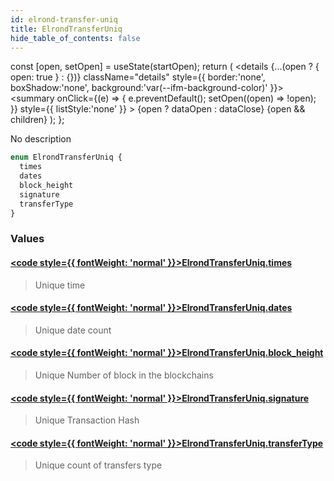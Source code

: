 ```yaml
---
id: elrond-transfer-uniq
title: ElrondTransferUniq
hide_table_of_contents: false
---
```







  const [open, setOpen] = useState(startOpen);
  return (
    <details {...(open ? { open: true } : {})} className="details" style={{ border:'none', boxShadow:'none', background:'var(--ifm-background-color)' }}>
      <summary
        onClick={(e) => {
          e.preventDefault();
          setOpen((open) => !open);
        }}
        style={{ listStyle:'none' }}
      >
      {open ? dataOpen : dataClose}
      </summary>
      {open && children}
    </details>
  );
};








No description


```graphql
enum ElrondTransferUniq {
  times
  dates
  block_height
  signature
  transferType
}
```




### Values

#### [<code style={{ fontWeight: 'normal' }}>ElrondTransferUniq.<b>times</b></code>](#)  
> 
> 
> Unique time
> 

#### [<code style={{ fontWeight: 'normal' }}>ElrondTransferUniq.<b>dates</b></code>](#)  
> 
> 
> Unique date count
> 

#### [<code style={{ fontWeight: 'normal' }}>ElrondTransferUniq.<b>block_height</b></code>](#)  
> 
> 
> Unique Number of block in the blockchains
> 

#### [<code style={{ fontWeight: 'normal' }}>ElrondTransferUniq.<b>signature</b></code>](#)  
> 
> 
> Unique Transaction Hash
> 

#### [<code style={{ fontWeight: 'normal' }}>ElrondTransferUniq.<b>transferType</b></code>](#)  
> 
> 
> Unique count of transfers type
> 



